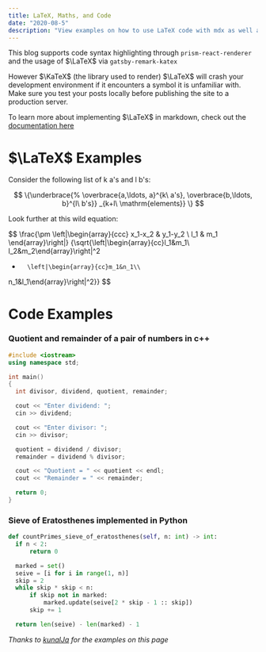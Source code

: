 ```yaml
---
title: LaTeX, Maths, and Code
date: "2020-08-5"
description: "View examples on how to use LaTeX code with mdx as well as how to format code blocks to work with syntax highlighting."
---
```


This blog supports code syntax highlighting through `prism-react-renderer` and the usage of $\LaTeX$ via `gatsby-remark-katex`

However $\KaTeX$ (the library used to render) $\LaTeX$ will crash your development environment if it encounters a symbol it is unfamiliar with. Make sure you test your posts locally before publishing the site to a production server.

To learn more about implementing $\LaTeX$ in markdown, check out the [documentation here](https://using-remark.gatsbyjs.org/katex/)

# $\LaTeX$ Examples

Consider the following list of k a's and l b's:

$$
\{\underbrace{%
    \overbrace{a,\ldots, a}^{k\ a's},
    \overbrace{b,\ldots, b}^{l\ b's}}
  _{k+l\ \mathrm{elements}}        \}
$$

<div className="mt4" />

Look further at this wild equation:

$$
\frac{\pm
  \left|\begin{array}{ccc}
  x_1-x_2   & y_1-y_2  \\
  l_1       & m_1
  \end{array}\right|}
  {\sqrt{\left|\begin{array}{cc}l_1&m_1\\
  l_2&m_2\end{array}\right|^2
  +       \left|\begin{array}{cc}m_1&n_1\\
  n_1&l_1\end{array}\right|^2}}
$$

<div className="mt5" />

# Code Examples

### Quotient and remainder of a pair of numbers in c++
```cpp
#include <iostream>
using namespace std;

int main()
{
  int divisor, dividend, quotient, remainder;

  cout << "Enter dividend: ";
  cin >> dividend;

  cout << "Enter divisor: ";
  cin >> divisor;

  quotient = dividend / divisor;
  remainder = dividend % divisor;

  cout << "Quotient = " << quotient << endl;
  cout << "Remainder = " << remainder;

  return 0;
}
```

### Sieve of Eratosthenes implemented in Python
```python
def countPrimes_sieve_of_eratosthenes(self, n: int) -> int:
  if n < 2:
      return 0

  marked = set()
  seive = [i for i in range(1, n)]
  skip = 2
  while skip * skip < n:
      if skip not in marked:
          marked.update(seive[2 * skip - 1 :: skip])
      skip += 1

  return len(seive) - len(marked) - 1
```

_Thanks to [kunalJa](https://github.com/kunalJa/gatsby-starter-math-blog) for the examples on this page_
